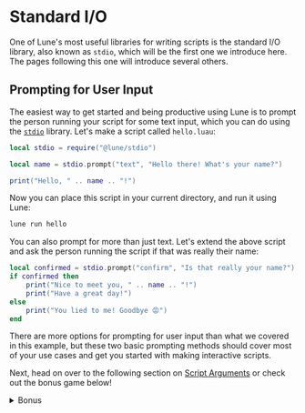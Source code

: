 # Standard I/O

One of Lune's most useful libraries for writing scripts is the standard I/O library, also known as
`stdio`, which will be the first one we introduce here. The pages following this one will introduce
several others.

## Prompting for User Input

The easiest way to get started and being productive using Lune is to prompt the person running your
script for some text input, which you can do using the [`stdio`](../../api-reference/stdio.md)
library. Let's make a script called `hello.luau`:

```lua copy filename="hello.luau"
local stdio = require("@lune/stdio")

local name = stdio.prompt("text", "Hello there! What's your name?")

print("Hello, " .. name .. "!")
```

Now you can place this script in your current directory, and run it using Lune:

```sh copy filename="Bash"
lune run hello
```

You can also prompt for more than just text. Let's extend the above script and ask the person
running the script if that was really their name:

```lua copy filename="hello.luau"
local confirmed = stdio.prompt("confirm", "Is that really your name?")
if confirmed then
	print("Nice to meet you, " .. name .. "!")
	print("Have a great day!")
else
	print("You lied to me! Goodbye 😡")
end
```

There are more options for prompting for user input than what we covered in this example, but these
two basic prompting methods should cover most of your use cases and get you started with making
interactive scripts.

Next, head on over to the following section on [Script Arguments](./4-script-arguments.md) or check
out the bonus game below!

<details>
<summary>Bonus</summary>

## Guessing Game

Here's a tiny game you can play versus the computer, using nothing but Lune's
[`stdio`](../../api-reference/stdio.md) library and Luau's `math` library. This is a bit longer of a
script, but don't worry, it is still only using the same functions as the script above, albeit this
time together with a `while ... do` loop and a couple `if ... then` statements:

```lua copy filename="guessing-game.luau"
local stdio = require("@lune/stdio")

print("")
print("Let's play a game! Whoever guesses the correct number between 1 and 10 first will win.")
print("")

local answer = tostring(math.random(1, 10))

local guess = stdio.prompt("text", "Input a number between 1 and 10")
while guess ~= answer do
	print("Incorrect! Computer's turn...")

	local computer = tostring(math.random(1, 10))
	print("The computer guessed", computer)

	if computer == answer then
		break
	end

	print("Incorrect! Your turn...")
	guess = stdio.prompt("text", "Input a number between 1 and 10")
end

print("")
print(if guess == answer then "You won the game! 🎉" else "The computer won the game! 😭")
print("")
```

Just like before, you can place this script in your current directory, and run it using Lune:

```sh copy filename="Bash"
lune run guessing-game
```

</details>
